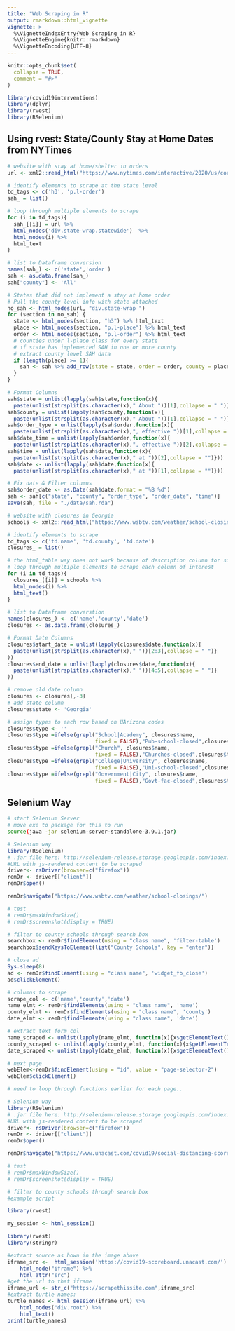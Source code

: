 ```yaml
---
title: "Web Scraping in R"
output: rmarkdown::html_vignette
vignette: >
  %\VignetteIndexEntry{Web Scraping in R}
  %\VignetteEngine{knitr::rmarkdown}
  %\VignetteEncoding{UTF-8}
---
```


```r
knitr::opts_chunk$set(
  collapse = TRUE,
  comment = "#>"
)
```

```r
library(covid19interventions)
library(dplyr)
library(rvest)
library(RSelenium)
```

## Using rvest: State/County Stay at Home Dates from NYTimes
```r
# website with stay at home/shelter in orders
url <- xml2::read_html("https://www.nytimes.com/interactive/2020/us/coronavirus-stay-at-home-order.html")

# identify elements to scrape at the state level
td_tags <- c('h3', 'p.l-order')
sah_ = list()

# loop through multiple elements to scrape 
for (i in td_tags){
  sah_[[i]] = url %>%
  html_nodes('div.state-wrap.statewide')  %>%
  html_nodes(i) %>% 
  html_text
}

# list to Dataframe conversion
names(sah_) <- c('state','order')
sah <- as.data.frame(sah_)
sah["county"] <- 'All'

# States that did not implement a stay at home order
# Pull the county level info with state attached
no_sah <- html_nodes(url, "div.state-wrap ")
for (section in no_sah) {
  state <- html_nodes(section, "h3") %>% html_text
  place <- html_nodes(section, "p.l-place") %>% html_text
  order <- html_nodes(section, "p.l-order") %>% html_text
  # counties under l-place class for every state
  # if state has implemented SAH in one or more county
  # extract county level SAH data
  if (length(place) >= 1){
    sah <- sah %>% add_row(state = state, order = order, county = place)
  }
}

# Format Columns
sah$state = unlist(lapply(sah$state,function(x){
  paste(unlist(strsplit(as.character(x)," About "))[1],collapse = " ")}))
sah$county = unlist(lapply(sah$county,function(x){
  paste(unlist(strsplit(as.character(x)," About "))[1],collapse = " ")}))
sah$order_type = unlist(lapply(sah$order,function(x){
  paste(unlist(strsplit(as.character(x),", effective "))[1],collapse = "")}))
sah$date_time = unlist(lapply(sah$order,function(x){
  paste(unlist(strsplit(as.character(x),", effective "))[2],collapse = "")}))
sah$time = unlist(lapply(sah$date,function(x){
  paste(unlist(strsplit(as.character(x)," at "))[2],collapse = "")}))
sah$date <- unlist(lapply(sah$date,function(x){
  paste(unlist(strsplit(as.character(x)," at "))[1],collapse = "")}))

# Fix date & Filter columns
sah$order_date <- as.Date(sah$date,format = "%B %d")
sah <- sah[c("state", "county", "order_type", "order_date", "time")]
save(sah, file = "./data/sah.rda")
```

```r
# website with closures in Georgia
schools <- xml2::read_html("https://www.wsbtv.com/weather/school-closings/")

# identify elements to scrape
td_tags <- c('td.name', 'td.county', 'td.date')
closures_ = list()

# the html_table way does not work because of description column for some rows
# loop through multiple elements to scrape each column of interest
for (i in td_tags){
  closures_[[i]] = schools %>%
  html_nodes(i) %>%
  html_text()
}

# list to Dataframe converstion
names(closures_) <- c('name','county','date')
closures <- as.data.frame(closures_)

# Format Date Columns
closures$start_date = unlist(lapply(closures$date,function(x){
  paste(unlist(strsplit(as.character(x)," "))[2:3],collapse = " ")}
))
closures$end_date = unlist(lapply(closures$date,function(x){
  paste(unlist(strsplit(as.character(x)," "))[4:5],collapse = " ")}
))

# remove old date column 
closures <- closures[,-3]
# add state column
closures$state <- 'Georgia'

# assign types to each row based on UArizona codes
closures$type <- ''
closures$type =ifelse(grepl("School|Academy", closures$name, 
                            fixed = FALSE),"Pub-school-closed",closures$type)
closures$type =ifelse(grepl("Church", closures$name, 
                            fixed = FALSE),"Churches-closed",closures$type)
closures$type =ifelse(grepl("College|University", closures$name, 
                            fixed = FALSE),"Uni-school-closed",closures$type)
closures$type =ifelse(grepl("Government|City", closures$name, 
                            fixed = FALSE),"Govt-fac-closed",closures$type)
```


## Selenium Way
```bash
# start Selenium Server
# move exe to package for this to run
source(java -jar selenium-server-standalone-3.9.1.jar)
```

```r
# Selenium way
library(RSelenium)
# .jar file here: http://selenium-release.storage.googleapis.com/index.html?path=3.9/
#URL with js-rendered content to be scraped
driver<- rsDriver(browser=c("firefox"))
remDr <- driver[["client"]]
remDr$open()

remDr$navigate("https://www.wsbtv.com/weather/school-closings/")

# test
# remDr$maxWindowSize()
# remDr$screenshot(display = TRUE)

# filter to county schools through search box
searchbox <- remDr$findElement(using = "class name", 'filter-table')
searchbox$sendKeysToElement(list("County Schools", key = "enter"))

# close ad
Sys.sleep(8)
ad <- remDr$findElement(using = "class name", 'widget_fb_close')
ad$clickElement()

# columns to scrape
scrape_col <- c('name','county','date')
name_elmt <- remDr$findElements(using = "class name", 'name')
county_elmt <- remDr$findElements(using = "class name", 'county')
date_elmt <- remDr$findElements(using = "class name", 'date')

# extract text form col
name_scraped <- unlist(lapply(name_elmt, function(x){x$getElementText()}))
county_scraped <- unlist(lapply(county_elmt, function(x){x$getElementText()}))
date_scraped <- unlist(lapply(date_elmt, function(x){x$getElementText()}))

# next page
webElem<-remDr$findElement(using = "id", value = "page-selector-2")
webElem$clickElement()

# need to loop through functions earlier for each page..
```


```r
# Selenium way
library(RSelenium)
# .jar file here: http://selenium-release.storage.googleapis.com/index.html?path=3.9/
#URL with js-rendered content to be scraped
driver<- rsDriver(browser=c("firefox"))
remDr <- driver[["client"]]
remDr$open()

remDr$navigate("https://www.unacast.com/covid19/social-distancing-scoreboard")

# test
# remDr$maxWindowSize()
# remDr$screenshot(display = TRUE)

# filter to county schools through search box
#example script

library(rvest)

my_session <- html_session()

library(rvest)
library(stringr)

#extract source as hown in the image above
iframe_src <-  html_session('https://covid19-scoreboard.unacast.com/') %>%
    html_node("iframe") %>%
    html_attr("src")
#get the url to that iframe
iframe_url <- str_c("https://scrapethissite.com",iframe_src)
#extract turtle names:
turtle_names <- html_session(iframe_url) %>%
    html_nodes("div.root") %>%
    html_text()
print(turtle_names)
```


